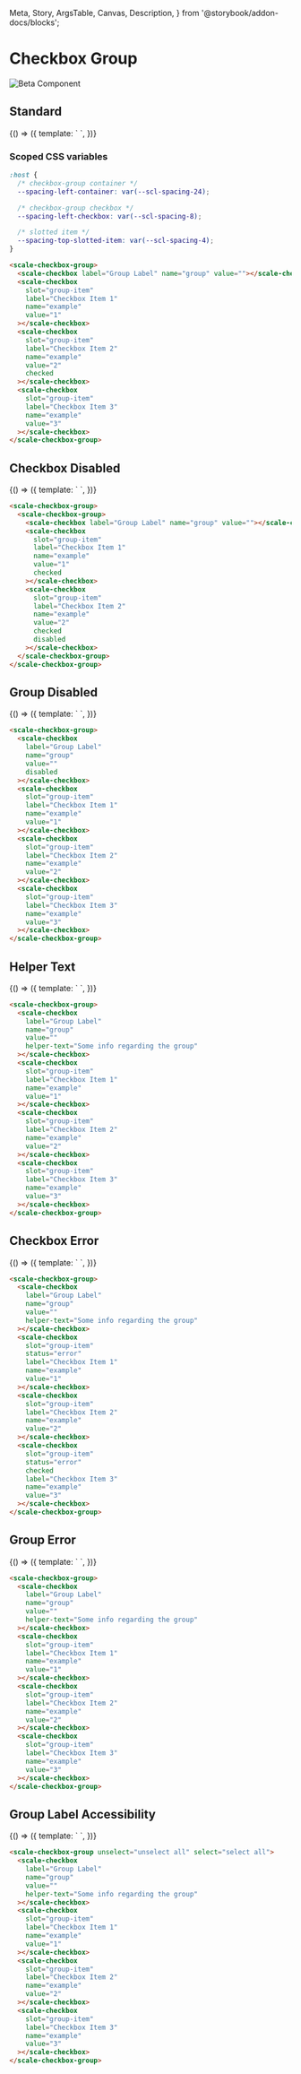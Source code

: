   Meta,
  Story,
  ArgsTable,
  Canvas,
  Description,
} from '@storybook/addon-docs/blocks';

<Meta
  title="Beta Components/Checkbox Group"
  component={ScaleCheckboxGroup}
  argTypes={{}}
/>

<div
  style={{
    display: 'inline-flex',
    alignItems: 'center',
    justifyContent: 'space-between',
    width: '100%',
  }}
>
  <h1>Checkbox Group</h1>
  <img src="assets/beta.png" alt="Beta Component" />
</div>

## Standard

<Canvas withSource="none">
  <Story name="Standard" args={{}}>
    {() => ({
      template: `
        <scale-checkbox-group>
          <scale-checkbox label="Group Label" name="group" value=""></scale-checkbox>
          <scale-checkbox slot="group-item" label="Checkbox Item 1" name="example" value="1"></scale-checkbox>
          <scale-checkbox slot="group-item" label="Checkbox Item 2" name="example" value="2" checked></scale-checkbox>
          <scale-checkbox slot="group-item" label="Checkbox Item 3" name="example" value="3"></scale-checkbox>
        </scale-checkbox-group>
      `,
    })}
  </Story>
</Canvas>

<ArgsTable story="Standard" />

### Scoped CSS variables

```css
:host {
  /* checkbox-group container */
  --spacing-left-container: var(--scl-spacing-24);

  /* checkbox-group checkbox */
  --spacing-left-checkbox: var(--scl-spacing-8);

  /* slotted item */
  --spacing-top-slotted-item: var(--scl-spacing-4);
}
```

```html
<scale-checkbox-group>
  <scale-checkbox label="Group Label" name="group" value=""></scale-checkbox>
  <scale-checkbox
    slot="group-item"
    label="Checkbox Item 1"
    name="example"
    value="1"
  ></scale-checkbox>
  <scale-checkbox
    slot="group-item"
    label="Checkbox Item 2"
    name="example"
    value="2"
    checked
  ></scale-checkbox>
  <scale-checkbox
    slot="group-item"
    label="Checkbox Item 3"
    name="example"
    value="3"
  ></scale-checkbox>
</scale-checkbox-group>
```

## Checkbox Disabled

<Canvas withSource="none">
  <Story name="Checkbox Disabled" args={{}}>
    {() => ({
      template: `
        <scale-checkbox-group>
          <scale-checkbox label="Group Label" name="group" value=""></scale-checkbox>
          <scale-checkbox slot="group-item" label="Checkbox Item 1" name="example" value="1" checked></scale-checkbox>
          <scale-checkbox slot="group-item" label="Checkbox Item 2" name="example" value="2" checked disabled></scale-checkbox>
        </scale-checkbox-group>
      `,
    })}
  </Story>
</Canvas>

```html
<scale-checkbox-group>
  <scale-checkbox-group>
    <scale-checkbox label="Group Label" name="group" value=""></scale-checkbox>
    <scale-checkbox
      slot="group-item"
      label="Checkbox Item 1"
      name="example"
      value="1"
      checked
    ></scale-checkbox>
    <scale-checkbox
      slot="group-item"
      label="Checkbox Item 2"
      name="example"
      value="2"
      checked
      disabled
    ></scale-checkbox>
  </scale-checkbox-group>
</scale-checkbox-group>
```

## Group Disabled

<Canvas withSource="none">
  <Story name="Group Disabled" args={{}}>
    {() => ({
      template: `
        <scale-checkbox-group>
          <scale-checkbox label="Group Label" name="group" value="" disabled></scale-checkbox>
          <scale-checkbox slot="group-item" label="Checkbox Item 1" name="example" value="1"></scale-checkbox>
          <scale-checkbox slot="group-item" label="Checkbox Item 2" name="example" value="2"></scale-checkbox>
          <scale-checkbox slot="group-item" label="Checkbox Item 3" name="example" value="3"></scale-checkbox>
        </scale-checkbox-group>
      `,
    })}
  </Story>
</Canvas>

```html
<scale-checkbox-group>
  <scale-checkbox
    label="Group Label"
    name="group"
    value=""
    disabled
  ></scale-checkbox>
  <scale-checkbox
    slot="group-item"
    label="Checkbox Item 1"
    name="example"
    value="1"
  ></scale-checkbox>
  <scale-checkbox
    slot="group-item"
    label="Checkbox Item 2"
    name="example"
    value="2"
  ></scale-checkbox>
  <scale-checkbox
    slot="group-item"
    label="Checkbox Item 3"
    name="example"
    value="3"
  ></scale-checkbox>
</scale-checkbox-group>
```

## Helper Text

<Canvas withSource="none">
  <Story name="Helper Text" args={{}}>
    {() => ({
      template: `
        <scale-checkbox-group>
          <scale-checkbox label="Group Label" name="group" value="" helper-text="Some info regarding the group"></scale-checkbox>
          <scale-checkbox slot="group-item" label="Checkbox Item 1" name="example" value="1"></scale-checkbox>
          <scale-checkbox slot="group-item" label="Checkbox Item 2" name="example" value="2"></scale-checkbox>
          <scale-checkbox slot="group-item" label="Checkbox Item 3" name="example" value="3"></scale-checkbox>
        </scale-checkbox-group>
      `,
    })}
  </Story>
</Canvas>

```html
<scale-checkbox-group>
  <scale-checkbox
    label="Group Label"
    name="group"
    value=""
    helper-text="Some info regarding the group"
  ></scale-checkbox>
  <scale-checkbox
    slot="group-item"
    label="Checkbox Item 1"
    name="example"
    value="1"
  ></scale-checkbox>
  <scale-checkbox
    slot="group-item"
    label="Checkbox Item 2"
    name="example"
    value="2"
  ></scale-checkbox>
  <scale-checkbox
    slot="group-item"
    label="Checkbox Item 3"
    name="example"
    value="3"
  ></scale-checkbox>
</scale-checkbox-group>
```

## Checkbox Error

<Canvas withSource="none">
  <Story name="Checkbox Error" args={{}}>
    {() => ({
      template: `
        <scale-checkbox-group>
          <scale-checkbox label="Group Label" name="group" value="" helper-text="Some info regarding the group"></scale-checkbox>
          <scale-checkbox slot="group-item" status="error" label="Checkbox Item 1" name="example" value="1"></scale-checkbox>
          <scale-checkbox slot="group-item" label="Checkbox Item 2" name="example" value="2"></scale-checkbox>
          <scale-checkbox slot="group-item" status="error" checked label="Checkbox Item 3" name="example" value="3"></scale-checkbox>
        </scale-checkbox-group>
      `,
    })}
  </Story>
</Canvas>

```html
<scale-checkbox-group>
  <scale-checkbox
    label="Group Label"
    name="group"
    value=""
    helper-text="Some info regarding the group"
  ></scale-checkbox>
  <scale-checkbox
    slot="group-item"
    status="error"
    label="Checkbox Item 1"
    name="example"
    value="1"
  ></scale-checkbox>
  <scale-checkbox
    slot="group-item"
    label="Checkbox Item 2"
    name="example"
    value="2"
  ></scale-checkbox>
  <scale-checkbox
    slot="group-item"
    status="error"
    checked
    label="Checkbox Item 3"
    name="example"
    value="3"
  ></scale-checkbox>
</scale-checkbox-group>
```

## Group Error

<Canvas withSource="none">
  <Story name="Group Error" args={{}}>
    {() => ({
      template: `
        <scale-checkbox-group>
          <scale-checkbox status="error" label="Group Label" name="group" value="" helper-text="Some error info regarding the group"></scale-checkbox>
          <scale-checkbox slot="group-item" label="Checkbox Item 1" name="example" value="1"></scale-checkbox>
          <scale-checkbox slot="group-item" label="Checkbox Item 2" name="example" value="2"></scale-checkbox>
          <scale-checkbox slot="group-item" label="Checkbox Item 3" name="example" value="3"></scale-checkbox>
        </scale-checkbox-group>
      `,
    })}
  </Story>
</Canvas>

```html
<scale-checkbox-group>
  <scale-checkbox
    label="Group Label"
    name="group"
    value=""
    helper-text="Some info regarding the group"
  ></scale-checkbox>
  <scale-checkbox
    slot="group-item"
    label="Checkbox Item 1"
    name="example"
    value="1"
  ></scale-checkbox>
  <scale-checkbox
    slot="group-item"
    label="Checkbox Item 2"
    name="example"
    value="2"
  ></scale-checkbox>
  <scale-checkbox
    slot="group-item"
    label="Checkbox Item 3"
    name="example"
    value="3"
  ></scale-checkbox>
</scale-checkbox-group>
```

## Group Label Accessibility

<Canvas withSource="none">
  <Story name="Accessibility" args={{}}>
    {() => ({
      template: `
        <scale-checkbox-group unselect="unselect all" select="select all">
          <scale-checkbox label="Group Label" name="group" value=""></scale-checkbox>
          <scale-checkbox slot="group-item" label="Checkbox Item 1" name="example" value="1"></scale-checkbox>
          <scale-checkbox slot="group-item" label="Checkbox Item 2" name="example" value="2"></scale-checkbox>
          <scale-checkbox slot="group-item" label="Checkbox Item 3" name="example" value="3"></scale-checkbox>
        </scale-checkbox-group>
      `,
    })}
  </Story>
</Canvas>

```html
<scale-checkbox-group unselect="unselect all" select="select all">
  <scale-checkbox
    label="Group Label"
    name="group"
    value=""
    helper-text="Some info regarding the group"
  ></scale-checkbox>
  <scale-checkbox
    slot="group-item"
    label="Checkbox Item 1"
    name="example"
    value="1"
  ></scale-checkbox>
  <scale-checkbox
    slot="group-item"
    label="Checkbox Item 2"
    name="example"
    value="2"
  ></scale-checkbox>
  <scale-checkbox
    slot="group-item"
    label="Checkbox Item 3"
    name="example"
    value="3"
  ></scale-checkbox>
</scale-checkbox-group>
```
